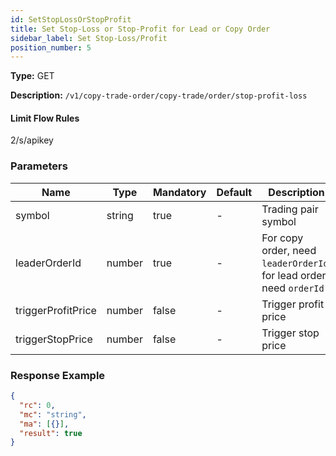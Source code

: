 ```yaml
---
id: SetStopLossOrStopProfit
title: Set Stop-Loss or Stop-Profit for Lead or Copy Order
sidebar_label: Set Stop-Loss/Profit
position_number: 5
---
```


**Type:** GET

**Description:** `/v1/copy-trade-order/copy-trade/order/stop-profit-loss`

#### Limit Flow Rules

2/s/apikey

### Parameters

| Name | Type | Mandatory | Default | Description |
| --- | --- | --- | --- | --- |
| symbol | string | true | - | Trading pair symbol |
| leaderOrderId | number | true | - | For copy order, need `leaderOrderId`; for lead order, need `orderId` |
| triggerProfitPrice | number | false | - | Trigger profit price |
| triggerStopPrice | number | false | - | Trigger stop price |

### Response Example

```json title="Response"
{
  "rc": 0,
  "mc": "string",
  "ma": [{}],
  "result": true
}
```
